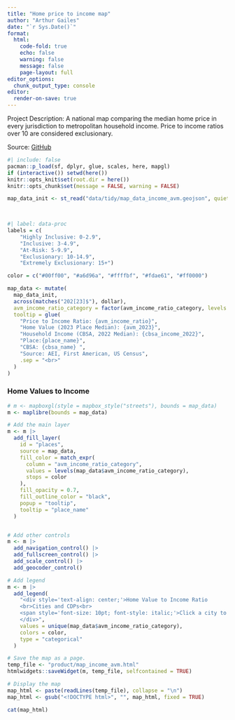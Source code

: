 ```yaml
---
title: "Home price to income map"
author: "Arthur Gailes"
date: "`r Sys.Date()`"
format:
  html:
    code-fold: true
    echo: false
    warning: false
    message: false
    page-layout: full
editor_options:
  chunk_output_type: console
editor:
  render-on-save: true
---
```


Project Description: A national map comparing the median home price in every jurisdiction to metropolitan household income. Price to income ratios over 10 are considered exclusionary.

Source: [GitHub](https://github.com/arthurgailes/us_price_to_income)

<!-- Note: the render moves the html doc to ../docs, and that seems to take 
another 5 min after rendering. -->


```r
#| include: false
pacman::p_load(sf, dplyr, glue, scales, here, mapgl)
if (interactive()) setwd(here())
knitr::opts_knit$set(root.dir = here())
knitr::opts_chunk$set(message = FALSE, warning = FALSE)

```

```r
map_data_init <- st_read("data/tidy/map_data_income_avm.geojson", quiet = TRUE)

  

#| label: data-proc
labels = c(
    "Highly Inclusive: 0-2.9",
    "Inclusive: 3-4.9",
    "At-Risk: 5-9.9",
    "Exclusionary: 10-14.9",
    "Extremely Exclusionary: 15+")

color = c("#00ff00", "#a6d96a", "#ffffbf", "#fdae61", "#ff0000")

map_data <- mutate(
  map_data_init, 
  across(matches("202[23]$"), dollar),
  avm_income_ratio_category = factor(avm_income_ratio_category, levels = labels),
  tooltip = glue(
    "Price to Income Ratio: {avm_income_ratio}",
    "Home Value (2023 Place Median): {avm_2023}",
    "Household Income (CBSA, 2022 Median): {cbsa_income_2022}",
    "Place:{place_name}",
    "CBSA: {cbsa_name} ",
    "Source: AEI, First American, US Census",
    .sep = "<br>"
  )
)
```


### Home Values to Income

```r

# m <- mapboxgl(style = mapbox_style("streets"), bounds = map_data)
m <- maplibre(bounds = map_data)

# Add the main layer
m <- m |>
  add_fill_layer(
    id = "places",
    source = map_data,
    fill_color = match_expr(
      column = "avm_income_ratio_category",
      values = levels(map_data$avm_income_ratio_category),
      stops = color
    ),
    fill_opacity = 0.7,
    fill_outline_color = "black",
    popup = "tooltip",
    tooltip = "place_name"
  )


# Add other controls
m <- m |>
  add_navigation_control() |>
  add_fullscreen_control() |>
  add_scale_control() |>
  add_geocoder_control()

# Add legend
m <- m |>
  add_legend(
    "<div style='text-align: center;'>Home Value to Income Ratio
    <br>Cities and CDPs<br>
    <span style='font-size: 10pt; font-style: italic;'>Click a city to expand</span>
    </div>",
    values = unique(map_data$avm_income_ratio_category),
    colors = color,
    type = "categorical"
  )


```

```r
# Save the map as a page.
temp_file <- "product/map_income_avm.html"
htmlwidgets::saveWidget(m, temp_file, selfcontained = TRUE)

# Display the map
map_html <- paste(readLines(temp_file), collapse = "\n")
map_html <- gsub("<!DOCTYPE html>", "", map_html, fixed = TRUE)

cat(map_html)
```


